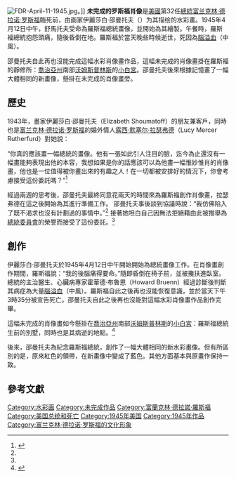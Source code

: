 {{Infobox artwork
| image_file         = FDR unfinished.jpg
| caption            = 畫作因羅斯福的突然死亡而停止繪制
| painting_alignment = 
| image_size         = 250px
| title              = 未完成的羅斯福肖像
| alt                = 
| other_language_1   = 
| other_title_1      = 
| other_language_2   = 
| other_title_2      = 
| artist             = 伊麗莎白·邵曼托夫
| year               = 1945年4月12日
| material           = 
| height_metric      = 
| width_metric       = 
| length_metric      = 
| height_imperial    = 
| width_imperial     = 
| length_imperial    = 
| diameter_metric    = 
| diameter_imperial  = 
| dimensions         = 
| metric_unit        = cm
| imperial_unit      = in
| city               = 
| museum             = 
| coordinates        = 
| owner              = 
}}

[[Image:FDR-April-11-1945.jpg|thumb]]。]]
'''未完成的罗斯福肖像'''是[[美國|美國]]第32任[[美國總統|總統]][[富兰克林·德拉诺·罗斯福|富兰克林·德拉诺·罗斯福]]臨死前，由画家伊麗莎白·邵曼托夫（{{lang|en|Elizabeth Shoumatoff}}）为其描绘的水彩畫。1945年4月12日中午，舒馬托夫受命為羅斯福總統畫像，並開始為其繪製。午餐時，羅斯福總統抱怨頭痛，隨後昏倒在地。羅斯福於當天晚些時候逝世，死因為[[腦溢血|腦溢血]]（中風）。

邵曼托夫自此再也沒能完成這幅水彩肖像畫作品，這幅未完成的肖像畫掛在羅斯福的靜修所：[[喬治亞州|喬治亞州]]南部[[沃姆斯普林斯_(佐治亚州)|沃姆斯普林斯]]的[[小白宮_(沃姆斯普林斯)|小白宮]]。邵曼托夫後來根據記憶畫了一幅大體相同的新畫像，懸掛在未完成的肖像畫旁。

== 歷史 ==
1943年，畫家伊麗莎白·邵曼托夫（Elizabeth Shoumatoff）的朋友兼客戶，同時也是[[富兰克林·德拉诺·罗斯福|富兰克林·德拉诺·罗斯福]]的婚外情人[[露西·默塞尔·拉瑟弗德|露西·默塞尔·拉瑟弗德]]（Lucy Mercer Rutherfurd）對她說：

“你真的應該畫一幅總統的畫像。他有一張如此引人注目的臉，迄今為止還沒有一幅畫能夠表現出他的本容，我想如果是你的話應該可以為他畫一幅惟妙惟肖的肖像畫，他也是一位值得被你畫出來的有趣之人！在一切都被安排好的情況下，你會考慮接受這份委託嗎？”<ref name="Museum Announcement 2006">{{cite press release |title= Major FDR Center Museum Announcement: April 2006 |url= http://www.fdrheritage.org/shoumatoff.htm |publisher= Franklin D. Roosevelt American Heritage Center Museum |access-date= March 8, 2016 |archive-url= https://web.archive.org/web/20080807163855/http://www.fdrheritage.org/shoumatoff.htm |archive-date=  August 7, 2008 }}</ref>

經過兩週的思考後，邵曼托夫最終同意花兩天的時間來為羅斯福創作肖像畫，拉瑟弗德在這之後開始為其進行準備工作。 邵曼托夫事後談到協議時說：“我仿佛陷入了既不渴求也沒有計劃過的事情中。”<ref name="Museum Announcement 2006"/> 接著她坦白自己因無法拒絕藉由此被推舉為[[總統委員會|總統委員會]]的榮譽而接受了這份委託。<ref name="Museum Announcement 2006"/>

== 創作 ==
伊麗莎白·邵曼托夫於1945年4月12日中午開始開始為總統畫像工作。在肖像畫創作期間，羅斯福說：“我的後腦痛得要命。”隨即昏倒在椅子前，並被攙扶進臥室。總統的主治醫生、心臟病專家霍華德·布魯恩（Howard Bruenn）經過診斷後判斷其病症為大量[[腦溢血|腦溢血]]（中風）。羅斯福自此之後再也沒能恢復意識，並於當天下午3時35分被宣告死亡。邵曼托夫自此之後再也沒能對這幅水彩肖像畫作品創作完畢。

這幅未完成的肖像畫如今懸掛在[[喬治亞州|喬治亞州]]南部[[沃姆斯普林斯_(佐治亚州)|沃姆斯普林斯]]的[[小白宮_(沃姆斯普林斯)|小白宮]]：羅斯福總統生前的別墅，同時也是其病逝的地點。<ref>{{cite web |url= https://gastateparks.org/LittleWhiteHouse |title= Roosevelt's Little White House Historic Site |publisher= Georgia Department of Natural Resources |work= State Parks & Historic Sites |date=  |access-date= March 21, 2016 |archive-date= 2020-08-05 |archive-url= https://web.archive.org/web/20200805044451/https://gastateparks.org/LittleWhiteHouse/ |dead-url= no }}</ref>

後來，邵曼托夫為紀念羅斯福總統，創作了一幅大體相同的新水彩畫像。但有所區別的是，原來紅色的領帶，在新畫像中變成了藍色。其他方面基本與原畫作保持一致。

== 參考文獻 ==
{{Reflist}}

{{富蘭克林·德拉諾·羅斯福}}

[[Category:水彩画|Category:水彩画]]
[[Category:未完成作品|Category:未完成作品]]
[[Category:富蘭克林·德拉諾·羅斯福|Category:富蘭克林·德拉諾·羅斯福]]
[[Category:美国总统和死亡|Category:美国总统和死亡]]
[[Category:1945年美国|Category:1945年美国]]
[[Category:1945年作品|Category:1945年作品]]
[[Category:富兰克林·德拉诺·罗斯福的文化形象|Category:富兰克林·德拉诺·罗斯福的文化形象]]